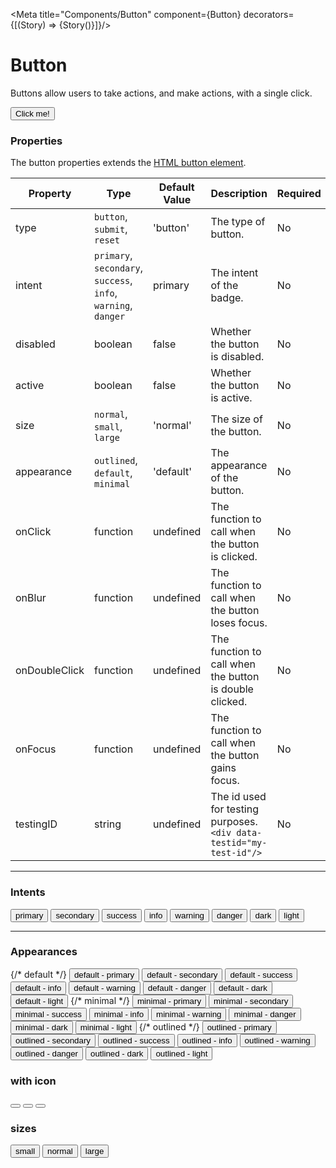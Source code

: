 
<Meta title="Components/Button" component={Button}  decorators={[(Story) => <ApplicationProvider>{Story()}</ApplicationProvider>]}/>


# Button

Buttons allow users to take actions, and make actions, with a single click.

<Canvas>
    <Button>
        Click me!
    </Button>
</Canvas>

### Properties
The button properties extends the [HTML button element](https://developer.mozilla.org/en-US/docs/Web/HTML/Element/button).

|Property|Type|Default Value|Description|Required|
|---|---|---|---|---|
|type|`button`, `submit`, `reset`|'button'|The type of button.|No|
|intent|`primary`, `secondary`, `success`, <br/>`info`, `warning`, `danger`|primary | The intent of the badge.|No|
|disabled|boolean|false|Whether the button is disabled.|No|
|active|boolean|false|Whether the button is active.|No|
|size|`normal`, `small`, `large`|'normal'|The size of the button.|No|
|appearance|`outlined`, `default`, `minimal`|'default'|The appearance of the button.|No|
|onClick|function|undefined|The function to call when the button is clicked.|No|
|onBlur|function|undefined|The function to call when the button loses focus.|No|
|onDoubleClick|function|undefined|The function to call when the button is double clicked.|No|
|onFocus|function|undefined|The function to call when the button gains focus.|No|
|testingID| string | undefined | The id used for testing purposes.<br/>`<div data-testid="my-test-id"/>` |No|

---

### Intents

<Canvas>
    <Button intent="primary">primary</Button>
    <Button intent="secondary">secondary</Button>
    <Button intent="success">success</Button>
    <Button intent="info">info</Button>
    <Button intent="warning">warning</Button>
    <Button intent="danger">danger</Button>
    <Button intent="dark">dark</Button>
    <Button intent="light">light</Button>
</Canvas>

---

### Appearances

<Canvas>
    {/* default */}
    <Button appearance="default" intent="primary">default - primary</Button>
    <Button appearance="default" intent="secondary">default - secondary</Button>
    <Button appearance="default" intent="success">default - success</Button>
    <Button appearance="default" intent="info">default - info</Button>
    <Button appearance="default" intent="warning">default - warning</Button>
    <Button appearance="default" intent="danger">default - danger</Button>
    <Button appearance="default" intent="dark">default - dark</Button>
    <Button appearance="default" intent="light">default - light</Button>
    {/* minimal */}
    <Button appearance="minimal" intent="primary">minimal - primary</Button>
    <Button appearance="minimal" intent="secondary">minimal - secondary</Button>
    <Button appearance="minimal" intent="success">minimal - success</Button>
    <Button appearance="minimal" intent="info">minimal - info</Button>
    <Button appearance="minimal" intent="warning">minimal - warning</Button>
    <Button appearance="minimal" intent="danger">minimal - danger</Button>
    <Button appearance="minimal" intent="dark">minimal - dark</Button>
    <Button appearance="minimal" intent="light">minimal - light</Button>
    {/* outlined */}
    <Button appearance="outlined" intent="primary">outlined - primary</Button>
    <Button appearance="outlined" intent="secondary">outlined - secondary</Button>
    <Button appearance="outlined" intent="success">outlined - success</Button>
    <Button appearance="outlined" intent="info">outlined - info</Button>
    <Button appearance="outlined" intent="warning">outlined - warning</Button>
    <Button appearance="outlined" intent="danger">outlined - danger</Button>
    <Button appearance="outlined" intent="dark">outlined - dark</Button>
    <Button appearance="outlined" intent="light">outlined - light</Button>
</Canvas>

### with icon

<Canvas>
    <Button appearance="default">
        <Icon name="BsHouse" />
    </Button>
    <Button appearance="minimal">
        <Icon name="BsHouse" />
    </Button>
    <Button appearance="outlined">
        <Icon name="BsHouse" />
    </Button>
</Canvas>

### sizes

<Canvas>
    <Button size="small">
       small
    </Button>
    <Button size="normal">
       normal
    </Button>
    <Button size="large">
       large
    </Button>
</Canvas>
